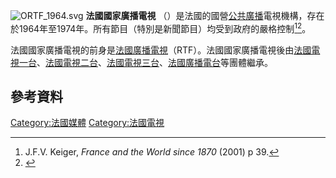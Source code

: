 [[File:ORTF_1964.svg|thumb]]
'''法國國家廣播電視''' （{{lang-fr|Office de Radiodiffusion-Télévision Française，'''ORTF'''}}）是法國的國營[[公共廣播|公共廣播]]電視機構，存在於1964年至1974年。所有節目（特別是新聞節目）均受到政府的嚴格控制<ref>J.F.V. Keiger, ''France and the World since 1870'' (2001) p 39.</ref><ref>{{cite book|author=Raymond Kuhn|title=The Media in France|url=https://books.google.com/books?id=3t-KAgAAQBAJ&pg=PA113|year=2006|publisher=Routledge|pages=70–180|isbn=9781134980536|access-date=2020-07-12|archive-date=2021-02-13|archive-url=https://web.archive.org/web/20210213200942/https://books.google.com/books?id=3t-KAgAAQBAJ&pg=PA113|dead-url=no}}</ref>。

法國國家廣播電視的前身是[[法國廣播電視|法國廣播電視]]（RTF）。法國國家廣播電視後由[[法國電視一台|法國電視一台]]、[[法國電視二台|法國電視二台]]、[[法國電視三台|法國電視三台]]、[[法國廣播電台|法國廣播電台]]等團體繼承。

==參考資料==
{{Reflist}}
[[Category:法國媒體|Category:法國媒體]]
[[Category:法國電視|Category:法國電視]]